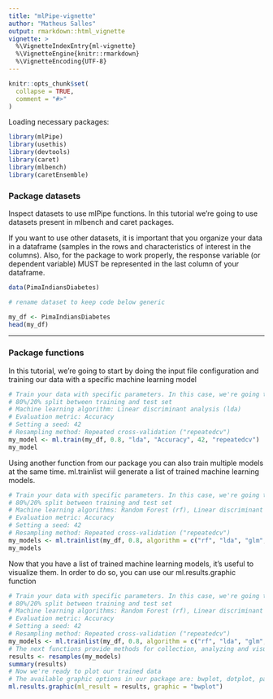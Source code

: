 ```yaml
---
title: "mlPipe-vignette"
author: "Matheus Salles"
output: rmarkdown::html_vignette
vignette: >
  %\VignetteIndexEntry{ml-vignette}
  %\VignetteEngine{knitr::rmarkdown}
  %\VignetteEncoding{UTF-8}
---
```


```r
knitr::opts_chunk$set(
  collapse = TRUE,
  comment = "#>"
)
```

Loading necessary packages:
```r
library(mlPipe)
library(usethis)
library(devtools)
library(caret)
library(mlbench)
library(caretEnsemble)
```

### Package datasets
Inspect datasets to use mlPipe functions. In this tutorial we're going to use datasets present in mlbench and caret packages.

If you want to use other datasets, it is important that you organize your data in a dataframe (samples in the rows and characteristics of interest in the columns). Also, for the package to work properly, the response variable (or dependent variable) MUST be represented in the last column of your dataframe.
```r
data(PimaIndiansDiabetes)

# rename dataset to keep code below generic

my_df <- PimaIndiansDiabetes
head(my_df)
```

--------------

### Package functions
In this tutorial, we're going to start by doing the input file configuration and training our data with a specific machine learning model

```r
# Train your data with specific parameters. In this case, we're going to use:
# 80%/20% split between training and test set
# Machine learning algorithm: Linear discriminant analysis (lda)
# Evaluation metric: Accuracy
# Setting a seed: 42
# Resampling method: Repeated cross-validation ("repeatedcv")
my_model <- ml.train(my_df, 0.8, "lda", "Accuracy", 42, "repeatedcv")
my_model
```

Using another function from our package you can also train multiple models at the same time. ml.trainlist wiil generate a list of trained machine learning models.
```r
# Train your data with specific parameters. In this case, we're going to use:
# 80%/20% split between training and test set
# Machine learning algorithms: Random Forest (rf), Linear discriminant analysis (lda), Generalized Linear Model (glm), K-Nearest Neighbour (knn)
# Evaluation metric: Accuracy
# Setting a seed: 42
# Resampling method: Repeated cross-validation ("repeatedcv")
my_models <- ml.trainlist(my_df, 0.8, algorithm = c("rf", "lda", "glm", "knn"), metric = "Accuracy", seed = 42, resampling = "repeatedcv")
my_models
```

Now that you have a list of trained machine learning models, it's useful to visualize them. In order to do so, you can use our ml.results.graphic function
```r
# Train your data with specific parameters. In this case, we're going to use:
# 80%/20% split between training and test set
# Machine learning algorithms: Random Forest (rf), Linear discriminant analysis (lda), Generalized Linear Model (glm), K-Nearest Neighbour (knn)
# Evaluation metric: Accuracy
# Setting a seed: 42
# Resampling method: Repeated cross-validation ("repeatedcv")
my_models <- ml.trainlist(my_df, 0.8, algorithm = c("rf", "lda", "glm", "knn"), metric = "Accuracy", seed = 42, resampling = "repeatedcv")
# The next functions provide methods for collection, analyzing and visualizing a set of resampling results from a common data set.
results <- resamples(my_models)
summary(results)
# Now we're ready to plot our trained data
# The available graphic options in our package are: bwplot, dotplot, parallelplot and splom. In this tutorial we're going to use bwplot:
ml.results.graphic(ml_result = results, graphic = "bwplot")
```
